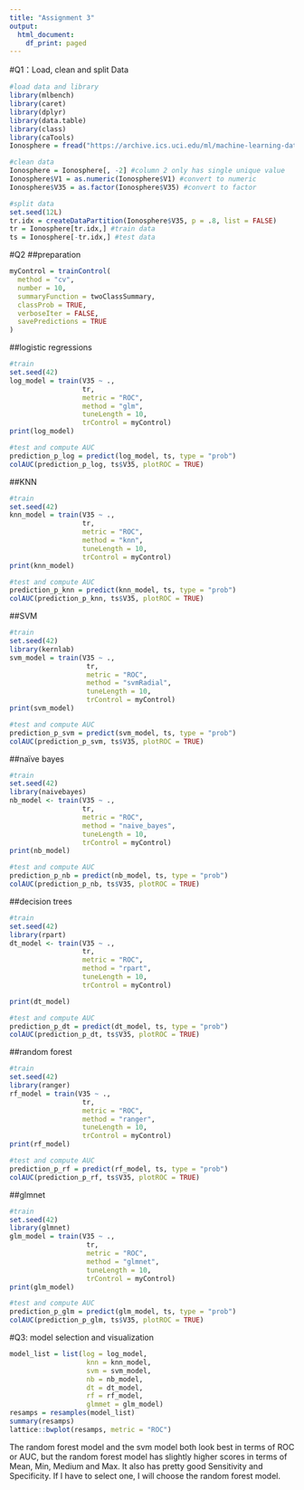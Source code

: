 ```yaml
---
title: "Assignment 3"
output:
  html_document:
    df_print: paged
---
```


#Q1：Load, clean and split Data
```r
#load data and library
library(mlbench)
library(caret)
library(dplyr)
library(data.table)
library(class)
library(caTools)
Ionosphere = fread("https://archive.ics.uci.edu/ml/machine-learning-databases/ionosphere/ionosphere.data")

#clean data
Ionosphere = Ionosphere[, -2] #column 2 only has single unique value
Ionosphere$V1 = as.numeric(Ionosphere$V1) #convert to numeric
Ionosphere$V35 = as.factor(Ionosphere$V35) #convert to factor

#split data
set.seed(12L)
tr.idx = createDataPartition(Ionosphere$V35, p = .8, list = FALSE)
tr = Ionosphere[tr.idx,] #train data
ts = Ionosphere[-tr.idx,] #test data
```


#Q2
##preparation
```r
myControl = trainControl(
  method = "cv",
  number = 10,
  summaryFunction = twoClassSummary,
  classProb = TRUE,
  verboseIter = FALSE,
  savePredictions = TRUE
)
```

##logistic regressions
```r
#train
set.seed(42)
log_model = train(V35 ~ ., 
                  tr, 
                  metric = "ROC",
                  method = "glm", 
                  tuneLength = 10,
                  trControl = myControl)
print(log_model)

#test and compute AUC
prediction_p_log = predict(log_model, ts, type = "prob")
colAUC(prediction_p_log, ts$V35, plotROC = TRUE)


```

##KNN
```r
#train
set.seed(42)
knn_model = train(V35 ~ .,
                  tr,
                  metric = "ROC",
                  method = "knn",
                  tuneLength = 10,
                  trControl = myControl)
print(knn_model)

#test and compute AUC
prediction_p_knn = predict(knn_model, ts, type = "prob")
colAUC(prediction_p_knn, ts$V35, plotROC = TRUE)

```


##SVM
```r
#train
set.seed(42)
library(kernlab) 
svm_model = train(V35 ~ .,
                   tr,
                   metric = "ROC",
                   method = "svmRadial",
                   tuneLength = 10,
                   trControl = myControl)
print(svm_model)

#test and compute AUC
prediction_p_svm = predict(svm_model, ts, type = "prob")
colAUC(prediction_p_svm, ts$V35, plotROC = TRUE)

```

##naïve bayes
```r
#train
set.seed(42)
library(naivebayes)
nb_model <- train(V35 ~ .,
                  tr,
                  metric = "ROC",
                  method = "naive_bayes",
                  tuneLength = 10,
                  trControl = myControl)
print(nb_model)

#test and compute AUC
prediction_p_nb = predict(nb_model, ts, type = "prob")
colAUC(prediction_p_nb, ts$V35, plotROC = TRUE)

```

##decision trees
```r
#train
set.seed(42)
library(rpart)
dt_model <- train(V35 ~ .,
                  tr,
                  metric = "ROC",
                  method = "rpart",
                  tuneLength = 10,
                  trControl = myControl)

print(dt_model)

#test and compute AUC
prediction_p_dt = predict(dt_model, ts, type = "prob")
colAUC(prediction_p_dt, ts$V35, plotROC = TRUE)
```

##random forest
```r
#train
set.seed(42)
library(ranger)
rf_model = train(V35 ~ .,
                  tr,
                  metric = "ROC",
                  method = "ranger",
                  tuneLength = 10,
                  trControl = myControl)
print(rf_model)

#test and compute AUC
prediction_p_rf = predict(rf_model, ts, type = "prob")
colAUC(prediction_p_rf, ts$V35, plotROC = TRUE)

```

##glmnet
```r
#train
set.seed(42)
library(glmnet)
glm_model = train(V35 ~ .,
                   tr,
                   metric = "ROC",
                   method = "glmnet",
                   tuneLength = 10,
                   trControl = myControl)
print(glm_model)

#test and compute AUC
prediction_p_glm = predict(glm_model, ts, type = "prob")
colAUC(prediction_p_glm, ts$V35, plotROC = TRUE)
```

#Q3: model selection and visualization
```r
model_list = list(log = log_model,
                   knn = knn_model,
                   svm = svm_model,
                   nb = nb_model,
                   dt = dt_model,
                   rf = rf_model,
                   glmmet = glm_model)
resamps = resamples(model_list)
summary(resamps)
lattice::bwplot(resamps, metric = "ROC")
```

The random forest model and the svm model both look best in terms of ROC or AUC, but the random forest model has slightly higher scores in terms of Mean, Min, Medium and Max. It also has pretty good Sensitivity and Specificity. If I have to select one, I will choose the random forest model.
